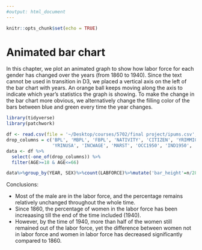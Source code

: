```yaml
---
#output: html_document
---
```


```r
knitr::opts_chunk$set(echo = TRUE)
```
# Animated bar chart

In this chapter, we plot an animated graph to show how labor force for each gender has changed over the years (from 1860 to 1940). Since the text cannot be used in transition in D3, we placed a vertical axis on the left of the bar chart with years. An orange ball keeps moving along the axis to indicate which year's statistics the graph is showing. To make the change in the bar chart more obvious, we alternatively change the filling color of the bars between blue and green every time the year changes.

```r
library(tidyverse)
library(patchwork)
```

```r
df <- read.csv(file = '~/Desktop/courses/5702/final project/ipums.csv',na.strings=c("NA"))
drop_columns = c('BPL', 'MBPL', 'FBPL', 'NATIVITY', 'CITIZEN', 'YRIMMIG', 
                 'YRINUSA', 'INCWAGE', 'MARST', 'OCC1950', 'IND1950', 'CITY')
data <- df %>%
  select(-one_of(drop_columns)) %>%
  filter(AGE>=18 & AGE<=66)
```


```r
data%>%group_by(YEAR, SEX)%>%count(LABFORCE)%>%mutate('bar_height'=n/28000*400)
```

Conclusions:

* Most of the male are in the labor force, and the percentage remains relatively unchanged throughout the whole time.
* Since 1860, the percentage of women in the labor force has been increaasing till the end of the time included (1940). 
* However, by the time of 1940, more than half of the women still remained out of the labor force, yet the difference between women not in labor force and women in labor force has decreased significantly compared to 1860.


<script src="https://d3js.org/d3.v7.js"></script>
<script>
// Create svg and initial bars

      var w = 1000;
      var h = 350;
      var margin = {
        top: 25,
        right: 100,
        bottom: 75,
        left: 600,
      };
      var innerWidth = w - margin.left - margin.right;
      var innerHeight = h - margin.top - margin.bottom;

      var bardata = [
        { category: 'Female_No', value: 36.8 },
        { category: 'Female_Yes', value: 10.7 },
        { category: 'Male_No', value: 3.8 },
        { category: 'Male_Yes', value: 40.1 },
      ];

      var xScale = d3
        .scaleBand()
        .domain(bardata.map((d) => d.category))
        .range([0, innerWidth])
        .paddingInner(0.1);

      var yScale = d3
        .scaleLinear()
        .domain([0, d3.max(bardata.map((d) => d.value))])
        .range([innerHeight, 0]);

      var xAxis = d3.axisBottom().scale(xScale);


      // add svg

      var svg = d3
        .select('body')
        .append('svg')
        .attr('width', w)
        .attr('height', h);

      // add background rectangle

      svg
        .append('rect')
        .attr('x', 500)
        .attr('y', 0)
        .attr('width', w)
        .attr('height', h)
        .attr('fill', 'aliceblue');

      // add bars as a group

      var bars = svg
        .append('g')
        .attr('id', 'plot')
        .attr(
          'transform',
          `translate (${margin.left}, ${margin.top})`
        )
        .selectAll('rect')
        .data(bardata);

      bars
        .enter()
        .append('rect')
        .attr('x', (d) => xScale(d.category))
        .attr('y', (d) => yScale(d.value))
        .attr('width', xScale.bandwidth())
        .attr(
          'height',
          (d) => innerHeight - yScale(d.value)
        )
        .attr('fill', 'cornflowerblue');

      // add axes

      svg
        .append('g')
        .attr('class', 'xAxis')
        .attr(
          'transform',
          `translate (${margin.left}, ${h - margin.bottom})`
        )
        .call(xAxis);


      
      
      
      
  var bardata_2 = [
        { category: 'Female_No', value: 43.4 },
        { category: 'Female_Yes', value: 13.7 },
        { category: 'Male_No', value: 3.3 },
        { category: 'Male_Yes', value: 47.7 },
      ];
	var bars = svg.select('g').selectAll("rect").data(bardata_2);
    
      
var yScale = d3
        .scaleLinear()
        .domain([0, d3.max(bardata_2.map((d) => d.value))])
        .range([innerHeight, 0]);
      
bars.transition()
  .duration(2000)
  .attr('y', (d) => yScale(d.value))
  .attr('x', (d) => xScale(d.category))
  .attr('height',
          (d) => innerHeight - yScale(d.value)
        ).attr('fill', 'forestgreen');  
      
      
      
      
      
      
      var bardata_3 = [
        { category: 'Female_No', value: 57 },
        { category: 'Female_Yes', value: 21.9 },
        { category: 'Male_No', value: 3.7 },
        { category: 'Male_Yes', value: 70.5 },
      ];
	var bars = svg.select('g').selectAll("rect").data(bardata_3);
    
      
var yScale = d3
        .scaleLinear()
        .domain([0, d3.max(bardata_3.map((d) => d.value))])
        .range([innerHeight, 0]);
      
bars.transition().delay(2000)
  .duration(2000)
  .attr('y', (d) => yScale(d.value))
  .attr('x', (d) => xScale(d.category))
  .attr('height',
          (d) => innerHeight - yScale(d.value)
        ).attr('fill', 'cornflowerblue'); 
      

      
      var bardata_4 = [
        { category: 'Female_No', value: 108.4 },
        { category: 'Female_Yes', value: 42.3 },
        { category: 'Male_No', value: 9.2 },
        { category: 'Male_Yes', value: 136.3 },
      ];
	var bars = svg.select('g').selectAll("rect").data(bardata_4);
    
      
var yScale = d3
        .scaleLinear()
        .domain([0, d3.max(bardata_4.map((d) => d.value))])
        .range([innerHeight, 0]);
      
bars.transition().delay(4000)
  .duration(2000)
  .attr('y', (d) => yScale(d.value))
  .attr('x', (d) => xScale(d.category))
  .attr('height',
          (d) => innerHeight - yScale(d.value)
        ).attr('fill', 'forestgreen'); 
      
  
      var bardata_5 = [
        { category: 'Female_No', value: 139.8 },
        { category: 'Female_Yes', value: 68.9 },
        { category: 'Male_No', value: 10 },
        { category: 'Male_Yes', value: 199.2 },
      ];
	var bars = svg.select('g').selectAll("rect").data(bardata_5);
    
      
var yScale = d3
        .scaleLinear()
        .domain([0, d3.max(bardata_5.map((d) => d.value))])
        .range([innerHeight, 0]);
      
bars.transition().delay(6000)
  .duration(2000)
  .attr('y', (d) => yScale(d.value))
  .attr('x', (d) => xScale(d.category))
  .attr('height',
          (d) => innerHeight - yScale(d.value)
        ).attr('fill', 'cornflowerblue'); 
      
      
      
      var bardata_6 = [
        { category: 'Female_No', value: 168.7 },
        { category: 'Female_Yes', value: 87 },
        { category: 'Male_No', value: 13.7 },
        { category: 'Male_Yes', value: 239.2 },
      ];
	var bars = svg.select('g').selectAll("rect").data(bardata_6);
    
      
var yScale = d3
        .scaleLinear()
        .domain([0, d3.max(bardata_6.map((d) => d.value))])
        .range([innerHeight, 0]);
      
bars.transition().delay(8000)
  .duration(2000)
  .attr('y', (d) => yScale(d.value))
  .attr('x', (d) => xScale(d.category))
  .attr('height',
          (d) => innerHeight - yScale(d.value)
        ).attr('fill', 'forestgreen'); 
      
      
      var bardata_7 = [
        { category: 'Female_No', value: 221.4 },
        { category: 'Female_Yes', value: 110.3 },
        { category: 'Male_No', value: 22.8 },
        { category: 'Male_Yes', value: 311.6 },
      ];
	var bars = svg.select('g').selectAll("rect").data(bardata_7);
    
      
var yScale = d3
        .scaleLinear()
        .domain([0, d3.max(bardata_7.map((d) => d.value))])
        .range([innerHeight, 0]);
      
bars.transition().delay(10000)
  .duration(2000)
  .attr('y', (d) => yScale(d.value))
  .attr('x', (d) => xScale(d.category))
  .attr('height',
          (d) => innerHeight - yScale(d.value)
        ).attr('fill', 'cornflowerblue'); 
      
      var bardata_8 = [
        { category: 'Female_No', value: 265 },
        { category: 'Female_Yes', value: 160.4 },
        { category: 'Male_No', value: 35.4 },
        { category: 'Male_Yes', value: 377.2 },
      ];
	var bars = svg.select('g').selectAll("rect").data(bardata_8);
    
      
var yScale = d3
        .scaleLinear()
        .domain([0, d3.max(bardata_8.map((d) => d.value))])
        .range([innerHeight, 0]);
      
bars.transition().delay(12000)
  .duration(2000)
  .attr('y', (d) => yScale(d.value))
  .attr('x', (d) => xScale(d.category))
  .attr('height',
          (d) => innerHeight - yScale(d.value)
        ).attr('fill', 'forestgreen'); 
      
    svg.append("circle").attr("cx", "567").attr("cy", "275").attr("r", "8")
  .attr("fill", "orange");
      my_circle = svg.select('circle')
      my_circle.transition().delay(0)
  .duration(2000).attr('cy',245)
      my_circle.transition().delay(2000)
  .duration(2000).attr('cy',213)
      my_circle.transition().delay(4000)
  .duration(2000).attr('cy',144)
      my_circle.transition().delay(6000)
  .duration(2000).attr('cy',110)
      my_circle.transition().delay(8000)
  .duration(2000).attr('cy',76)
      my_circle.transition().delay(10000)
  .duration(2000).attr('cy',43)
      my_circle.transition().delay(12000)
  .duration(2000).attr('cy',10)
      
      var width = 400, height = 400;

    var data_axis = [1860, 1870, 1880, 1900, 1910, 1920, 1930, 1940];

    var scale = d3.scaleLinear()
                  .domain([d3.min(data_axis), d3.max(data_axis)])
                  .range([270, 0]);

    var y_axis = d3.axisLeft()
                  .scale(scale);

    svg.append("g")
       .attr("transform", "translate(550, 10)")
       .call(y_axis);
      
    svg.append('text').text('Labor Force by genders across the years').attr('x',630).attr('y',325)
</script>

